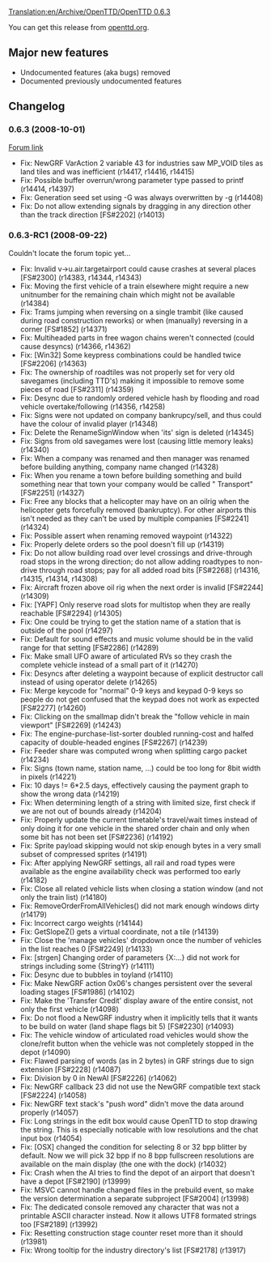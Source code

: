 [[Translation:en/Archive/OpenTTD/OpenTTD 0.6.3]]
{{en/Archive/OpenTTD/NaviPrevNext|prev=en/Archive/OpenTTD/OpenTTD 0.6.2|next=en/Archive/OpenTTD/OpenTTD 0.7.0|date=1 October 2008}}

You can get this release from [http://www.openttd.org/download-stable/0.6.3 openttd.org].


==Major new features==
* Undocumented features (aka bugs) removed
* Documented previously undocumented features

==Changelog==
===0.6.3 (2008-10-01)===
[http://www.tt-forums.net/viewtopic.php?f=29&t=39857 Forum link]

* Fix: NewGRF VarAction 2 variable 43 for industries saw MP_VOID tiles as land tiles and was inefficient (r14417, r14416, r14415)
* Fix: Possible buffer overrun/wrong parameter type passed to printf (r14414, r14397)
* Fix: Generation seed set using -G was always overwritten by -g (r14408)
* Fix: Do not allow extending signals by dragging in any direction other than the track direction [FS#2202] (r14013)

===0.6.3-RC1 (2008-09-22)===

Couldn't locate the forum topic yet...

* Fix: Invalid v->u.air.targetairport could cause crashes at several places [FS#2300] (r14383, r14344, r14343)
* Fix: Moving the first vehicle of a train elsewhere might require a new unitnumber for the remaining chain which might not be available (r14384) 
* Fix: Trams jumping when reversing on a single trambit (like caused during road construction reworks) or when (manually) reversing in a corner [FS#1852] (r14371) 
* Fix: Multiheaded parts in free wagon chains weren't connected (could cause desyncs) (r14366, r14362) 
* Fix: [Win32] Some keypress combinations could be handled twice [FS#2206] (r14363) 
* Fix: The ownership of roadtiles was not properly set for very old savegames (including TTD's) making it impossible to remove some pieces of road [FS#2311] (r14359) 
* Fix: Desync due to randomly ordered vehicle hash by flooding and road vehicle overtake/following (r14356, r14258) 
* Fix: Signs were not updated on company bankrupcy/sell, and thus could have the colour of invalid player (r14348) 
* Fix: Delete the RenameSignWindow when 'its' sign is deleted (r14345) 
* Fix: Signs from old savegames were lost (causing little memory leaks) (r14340) 
* Fix: When a company was renamed and then manager was renamed before building anything, company name changed (r14328) 
* Fix: When you rename a town before building something and build something near that town your company would be called "<old townname> Transport" [FS#2251] (r14327) 
* Fix: Free any blocks that a helicopter may have on an oilrig when the helicopter gets forcefully removed (bankruptcy). For other airports this isn't needed as they can't be used by multiple companies [FS#2241] (r14324) 
* Fix: Possible assert when renaming removed waypoint (r14322) 
* Fix: Properly delete orders so the pool doesn't fill up (r14319) 
* Fix: Do not allow building road over level crossings and drive-through road stops in the wrong direction; do not allow adding roadtypes to non-drive through road stops; pay for all added road bits [FS#2268] (r14316, r14315, r14314, r14308) 
* Fix: Aircraft frozen above oil rig when the next order is invalid [FS#2244] (r14309) 
* Fix: [YAPF] Only reserve road slots for multistop when they are really reachable [FS#2294] (r14305) 
* Fix: One could be trying to get the station name of a station that is outside of the pool (r14297) 
* Fix: Default for sound effects and music volume should be in the valid range for that setting [FS#2286] (r14289) 
* Fix: Make small UFO aware of articulated RVs so they crash the complete vehicle instead of a small part of it (r14270) 
* Fix: Desyncs after deleting a waypoint because of explicit destructor call instead of using operator delete (r14265) 
* Fix: Merge keycode for "normal" 0-9 keys and keypad 0-9 keys so people do not get confused that the keypad does not work as expected [FS#2277] (r14260) 
* Fix: Clicking on the smallmap didn't break the "follow vehicle in main viewport" [FS#2269] (r14243) 
* Fix: The engine-purchase-list-sorter doubled running-cost and halfed capacity of double-headed engines [FS#2267] (r14239) 
* Fix: Feeder share was computed wrong when splitting cargo packet (r14234) 
* Fix: Signs (town name, station name, ...) could be too long for 8bit width in pixels (r14221) 
* Fix: 10 days != 6*2.5 days, effectively causing the payment graph to show the wrong data (r14219) 
* Fix: When determining length of a string with limited size, first check if we are not out of bounds already (r14204) 
* Fix: Properly update the current timetable's travel/wait times instead of only doing it for one vehicle in the shared order chain and only when some bit has not been set [FS#2236] (r14192) 
* Fix: Sprite payload skipping would not skip enough bytes in a very small subset of compressed sprites (r14191) 
* Fix: After applying NewGRF settings, all rail and road types were available as the engine availability check was performed too early (r14182) 
* Fix: Close all related vehicle lists when closing a station window (and not only the train list) (r14180) 
* Fix: RemoveOrderFromAllVehicles() did not mark enough windows dirty (r14179) 
* Fix: Incorrect cargo weights (r14144) 
* Fix: GetSlopeZ() gets a virtual coordinate, not a tile (r14139) 
* Fix: Close the 'manage vehicles' dropdown once the number of vehicles in the list reaches 0 [FS#2249] (r14133) 
* Fix: [strgen] Changing order of parameters {X:...} did not work for strings including some {StringY} (r14111) 
* Fix: Desync due to bubbles in toyland (r14110) 
* Fix: Make NewGRF action 0x06's changes persistent over the several loading stages [FS#1986] (r14102) 
* Fix: Make the 'Transfer Credit' display aware of the entire consist, not only the first vehicle (r14098) 
* Fix: Do not flood a NewGRF industry when it implicitly tells that it wants to be build on water (land shape flags bit 5) [FS#2230] (r14093) 
* Fix: The vehicle window of articulated road vehicles would show the clone/refit button when the vehicle was not completely stopped in the depot (r14090) 
* Fix: Flawed parsing of words (as in 2 bytes) in GRF strings due to sign extension [FS#2228] (r14087) 
* Fix: Division by 0 in NewAI [FS#2226] (r14062) 
* Fix: NewGRF callback 23 did not use the NewGRF compatible text stack [FS#2224] (r14058) 
* Fix: NewGRF text stack's "push word" didn't move the data around properly (r14057) 
* Fix: Long strings in the edit box would cause OpenTTD to stop drawing the string. This is especially noticable with low resolutions and the chat input box (r14054) 
* Fix: [OSX] changed the condition for selecting 8 or 32 bpp blitter by default. Now we will pick 32 bpp if no 8 bpp fullscreen resolutions are available on the main display (the one with the dock) (r14032) 
* Fix: Crash when the AI tries to find the depot of an airport that doesn't have a depot [FS#2190] (r13999) 
* Fix: MSVC cannot handle changed files in the prebuild event, so make the version determination a separate subproject [FS#2004] (r13998) 
* Fix: The dedicated console removed any character that was not a printable ASCII character instead. Now it allows UTF8 formated strings too [FS#2189] (r13992) 
* Fix: Resetting construction stage counter reset more than it should (r13981) 
* Fix: Wrong tooltip for the industry directory's list [FS#2178] (r13917)
